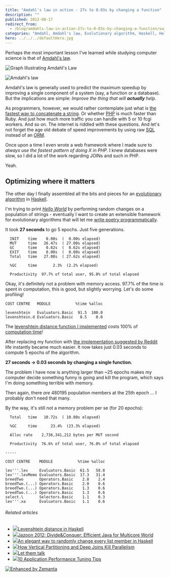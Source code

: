 ```yaml
---
title: "Amdahl's law in action - 27s to 0.03s by changing a function"
description: ""
published: 2012-08-17
redirect_from:
  - /blog/amdahls-law-in-action-27s-to-0-03s-by-changing-a-function/swizec/5106
categories: "Amdahl, Amdahl's law, Evolutionary algorithm, Haskell, Hello world program, PHP, Reddit, SQL, Uncategorized"
hero: ../../../defaultHero.jpg
---
```


Perhaps the most important lesson I've learned while studying computer science is that of [Amdahl's law](http://en.wikipedia.org/wiki/Amdahl%27s_law "Amdahl's law").

![Graph Illustrating Amdahl's Law](./img/Graph-Illustrating-Amdahls-Law797aba.png "Graph Illustrating Amdahl's Law")

![Amdahl's law](./img/Amdahls-lawfe44ba.png "Amdahl's law")

Amdahl's law is generally used to predict the maximum speedup by improving a single component of a system (say, a function or a database). But the implications are simple: _Improve the thing that will **actually** help._

As programmers, however, we would rather contemplate just what is [the fastest way to concatenate a string](http://www.codinghorror.com/blog/2009/01/the-sad-tragedy-of-micro-optimization-theater.html). Or whether [PHP](http://www.php.net "PHP") is much faster than Ruby. And just how much more traffic you can handle with 5 or 10 fcgi workers. And so on. The internet is riddled with these questions. And let's not forget the age old debate of speed improvements by using raw [SQL](http://www.iso.org/iso/catalogue_detail.htm?csnumber=45498 "SQL") instead of an [ORM](http://en.wikipedia.org/wiki/Object-relational_mapping "Object-relational mapping").

Once upon a time I even wrote a web framework where I made sure to _always use the fastest pattern of doing X in PHP_. I knew databases were slow, so I did a lot of the work regarding JOINs and such in PHP.

Yeah.

## Optimizing where it matters

The other day I finally assembled all the bits and pieces for an [evolutionary algorithm](http://en.wikipedia.org/wiki/Evolutionary_algorithm "Evolutionary algorithm") in [Haskell](http://haskell.org "Haskell (programming language)").

I'm trying to print _[Hello World](http://en.wikipedia.org/wiki/Hello_world_program "Hello world program")_ by performing random changes on a population of strings - eventually I want to create an extensible framework for evolutionary algorithms that will let me [write poetry programmatically](http://swizec.github.com/Le-Thesis/).

It took **27 seconds** to go 5 epochs. Just five generations.

```log
  INIT    time    0.00s  (  0.00s elapsed)
  MUT     time   26.47s  ( 27.00s elapsed)
  GC      time    0.62s  (  0.62s elapsed)
  EXIT    time    0.00s  (  0.00s elapsed)
  Total   time   27.08s  ( 27.62s elapsed)

  %GC     time       2.3%  (2.2% elapsed)

  Productivity  97.7% of total user, 95.8% of total elapsed
```

Okay, it's definitely not a problem with memory access. 97.7% of the time is spent in computation, this is good, but slightly worrying. Let's do some profiling!

```log
COST CENTRE   MODULE           %time %alloc

levenshtein   Evaluators.Basic  91.5  100.0
levenshtein.d Evaluators.Basic   8.5    0.0
```

The [levenshtein distance function I implemented](http://swizec.com/blog/levenshtein-distance-in-haskell/swizec/4801 "Levenshtein distance in Haskell") costs 100% of [computation time](http://en.wikipedia.org/wiki/Time_complexity "Time complexity")!

After replacing my function with [the implementation suggested by Reddit](http://www.reddit.com/r/programming/comments/w4gs6/levenshtein_distance_in_haskell/c5a6jjz) life instantly became much easier. It now takes just 0.03 seconds to compute 5 epochs of the algorithm.

**27 seconds -> 0.03 seconds by changing a single function.**

The problem I have now is anything larger than ~25 epochs makes my computer decide something funny is going and kill the program, which says I'm doing something terrible with memory.

Then again, there _are_ 480195 population members at the 25th epoch ... I probably don't need that many.

By the way, it's still not a memory problem per se (for 20 epochs):

```log
  Total   time   10.72s  ( 10.80s elapsed)

  %GC     time      23.4%  (23.3% elapsed)

  Alloc rate    2,736,341,212 bytes per MUT second

  Productivity  76.6% of total user, 76.0% of total elapsed

-----

COST CENTRE    MODULE           %time %alloc

lev'''.lev     Evaluators.Basic  61.5   58.8
lev'''.levMemo Evaluators.Basic  17.3   31.4
breedTwo       Operators.Basic    2.8    2.4
breedTwo.(...) Operators.Basic    2.0    0.6
breedTwo.(...) Operators.Basic    1.3    0.6
breedTwo.(...) Operators.Basic    1.3    0.6
select.\       Selectors.Basic    1.1    0.3
lev'''.xa      Evaluators.Basic   1.1    0.6
```

###### Related articles

- [![](https://i.zemanta.com/98768579_80_80.jpg)](http://swizec.com/blog/levenshtein-distance-in-haskell/swizec/4801)[Levenshtein distance in Haskell](http://swizec.com/blog/levenshtein-distance-in-haskell/swizec/4801)
- [![](https://i.zemanta.com/97318522_80_80.jpg)](http://blog.pdark.de/2012/06/29/jazoon-2012-divideconquer-efficient-java-for-multicore-world/)[Jazoon 2012: Divide&Conquer: Efficient Java for Multicore World](http://blog.pdark.de/2012/06/29/jazoon-2012-divideconquer-efficient-java-for-multicore-world/)
- [![](https://i.zemanta.com/106367996_80_80.jpg)](http://swizec.com/blog/an-elegant-way-to-randomly-change-every-list-member-in-haskell/swizec/5060)[An elegant way to randomly change every list member in Haskell](http://swizec.com/blog/an-elegant-way-to-randomly-change-every-list-member-in-haskell/swizec/5060)
- [![](https://i.zemanta.com/100761108_80_80.jpg)](http://blog.kejser.org/2012/07/16/how-vertical-partitioning-and-deep-joins-kill-parallelism/)[How Vertical Partitioning and Deep Joins Kill Parallelism](http://blog.kejser.org/2012/07/16/how-vertical-partitioning-and-deep-joins-kill-parallelism/)
- [![](https://i.zemanta.com/97839111_80_80.jpg)](http://plumbr.eu/blog/let-them-talk)[Let them talk](http://plumbr.eu/blog/let-them-talk)
- [![](https://i.zemanta.com/noimg_116_80_80.jpg)](http://blog.codecentric.de/en/2012/07/10-application-performance-tuning-tips/)[10 Application Performance Tuning Tips](http://blog.codecentric.de/en/2012/07/10-application-performance-tuning-tips/)

[![Enhanced by Zemanta](https://img.zemanta.com/zemified_e.png?x-id=0ef6e9d4-09b7-4153-a0af-d9a65c1facb9)](http://www.zemanta.com/?px "Enhanced by Zemanta")
